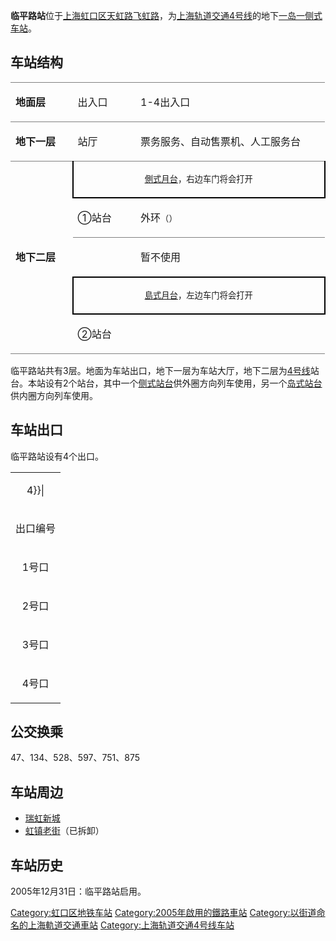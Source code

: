 {{unreferenced|time=2019-08-31T00:02:49+00:00}}
{{Not|临平站}}
{{noteTA 
|G1 =Railway}}
{{Infobox station
|name = 临平路
|eng_name = Linping Road
|symbol_right =
|linecolour = {{上海地铁颜色|4|yes}}
|image = Linping Road Station.JPG
|caption = 临平路站往大连路站方向站台
|other_name = 
|country = {{PRC}}
|borough = [[上海市|上海市]][[虹口区|虹口区]][[嘉兴路街道|嘉兴路街道]]
|address = [[天虹路|天虹路]]、[[飞虹路|飞虹路]]交叉口
|coordinates = {{coord|31|16|1|N|121|29|41|E|type:railwaystation}}
|elevation = 
|owned = [[上海申通地铁集团|上海申通地铁集团]]
|operator = [[上海地铁|上海地铁]]
|lines = {{上海地铁线路名|4|SL}}
|distance = 
|platform = 1個[[島式月台|島式月台]]+1個[[側式月台|側式月台]]
|tracks = 3条
|bus_routes = 
|bus_stands = 
|connections = 
|structure = 地下车站
|hall = 地下站厅
|depth = 
|levels = 
|interchange = 
|exits = 4个
|architect = 
|architectural_style = 
|colour = 
|type = 
|status = 运营中
|code = 
|classification = 
|website = 
|built = 
|opened = {{Start date|2005|12|31|df=y}}
|closed = 
|former = 
|pass_year = 
|passengers = 
|pass_system = 
|pass_rank = 
|mpassengers = 
|trains = 
|station_hours = 
|hours = 
|first = 内圈：5:54<br/>外圈：6:00
|last = 内圈：21:59<br/>内圈往{{站|宜山路}}：23:04<br/>外圈：22:05<br/>外圈往{{站|宜山路}}：23:10
|adjacent = {{Adjacent stations|system=上海地铁|line=4|left=海伦路|right=大连路}}
}}
'''临平路站'''位于[[上海|上海]][[虹口区|虹口区]][[天虹路|天虹路]][[飞虹路|飞虹路]]，为[[上海轨道交通4号线|上海轨道交通4号线]]的地下[[混合式站台|一岛一侧式车站]]。

{{Citation needed|该站曾经作为4号线小交路列车（蓝村路-临平路）的起讫站。但此种调度方式仅使用了不到一个月，于2006年1月29日取消，改为当前的单一交路。}}

== 车站结构 ==
{|cellspacing=0 cellpadding=3
|style="border-top:solid 1px gray;border-bottom:solid 1px gray;" width=100|'''地面层'''
|style="border-top:solid 1px gray;border-bottom:solid 1px gray;" width=100|出入口
|style="border-top:solid 1px gray;border-bottom:solid 1px gray;" width=350|1-4出入口
|-
|style="border-bottom:solid 1px gray;"|'''地下一层'''
|style="border-bottom:solid 1px gray;"|站厅
|style="border-bottom:solid 1px gray;"|票务服务、自动售票机、人工服务台
|-
|style="border-bottom:solid 1px gray;" rowspan=5|'''地下二层'''
|style="border-right:solid 2px black;border-left:solid 2px black;border-bottom:solid 2px black;" colspan=2|<center><small>[[側式月台|側式月台]]，右边车门将会打开</small></center>
|-
|style="border-bottom:solid 1px gray;"|①站台
|style="border-bottom:solid 1px gray;"|{{arrow|L}} {{上海地铁线路名|4}}外环<small>（{{站|海伦路}}）</small>
|-
|
|暂不使用
|-
|style="border-right:solid 2px black;border-left:solid 2px black;border-top:solid 2px black;border-bottom:solid 2px black;" colspan=2|<center><small>[[島式月台|島式月台]]，左边车门将会打开</small></center>
|-
|style="border-bottom:solid 1px gray;"|②站台
|style="border-bottom:solid 1px gray;"|{{split text|{{0|{{arrow|L}}}} {{上海地铁线路名|4}}内环<small>（{{站|大连路}}）</small>|{{arrow|R}}}}
|}

临平路站共有3层。地面为车站出口，地下一层为车站大厅，地下二层为[[上海轨道交通4号线|4号线]]站台。本站设有2个站台，其中一个[[侧式站台|侧式站台]]供外圈方向列车使用，另一个[[岛式站台|岛式站台]]供内圈方向列车使用。

== 车站出口 ==
临平路站设有4个出口。
{| class="wikitable"
|colspan=4 align="center" bgcolor={{上海地铁颜色|4}}|
|-
! 出口编号 !! 建议前往目的地 !! 照片
|-
| 1号口 || 飞虹路、虹镇老街 || 
|-
| 2号口 || 临平路、岳州路 || 
|-
| 3号口 || 临平路、虹镇老街 || 
|-
| 4号口 || 天虹路、虹镇老街 ||
|}

== 公交换乘 ==
47、134、528、597、751、875

== 车站周边 ==
*[[瑞虹新城|瑞虹新城]]
*[[虹镇老街|虹镇老街]]（已拆卸）

== 车站历史 ==
2005年12月31日：临平路站启用。

{{commonscat|Linping Road Station}}
{{上海轨道交通4号线}}

[[Category:虹口区地铁车站|Category:虹口区地铁车站]]
[[Category:2005年啟用的鐵路車站|Category:2005年啟用的鐵路車站]]
[[Category:以街道命名的上海軌道交通車站|Category:以街道命名的上海軌道交通車站]]
[[Category:上海轨道交通4号线车站|Category:上海轨道交通4号线车站]]